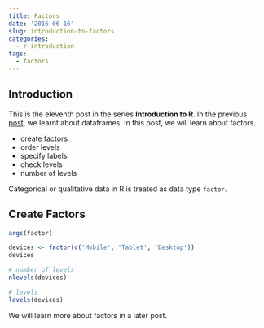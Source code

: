 ```yaml
---
title: Factors
date: '2016-06-16'
slug: introduction-to-factors
categories:
  - r-introduction
tags:
  - factors
---
```


## Introduction

This is the eleventh post in the series **Introduction to R**. In the previous [post](), we learnt about dataframes. In this post, we will learn about factors.

- create factors
- order levels
- specify labels
- check levels
- number of levels

Categorical or qualitative data in R is treated as data type `factor`. 

## Create Factors

```r
args(factor)
```

```r
devices <- factor(c('Mobile', 'Tablet', 'Desktop'))
devices

# number of levels
nlevels(devices)

# levels
levels(devices)
```

We will learn more about factors in a later post.